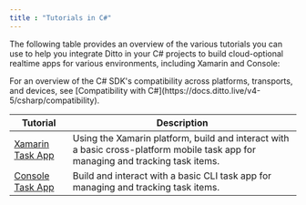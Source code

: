 ```yaml
---
title : "Tutorials in C#"
---
```


The following table provides an overview of the various tutorials you can use to help you integrate Ditto in your C# projects to build cloud-optional realtime apps for various environments, including Xamarin and Console:

<Info>
For an overview of the C# SDK's compatibility across platforms, transports, and devices, see [Compatibility with C#](https://docs.ditto.live/v4-5/csharp/compatibility)﻿.
</Info>

| **Tutorial** | **Description** |
| --- | --- |
| [Xamarin Task App](https://docs.ditto.live/v4-5/csharp/xamarin-task-app) | Using the Xamarin platform, build and interact with a basic cross-platform mobile task app for managing and tracking task items. |
| [Console Task App](https://docs.ditto.live/v4-5/csharp/console-task-app) | Build and interact with a basic CLI task app for managing and tracking task items. |

